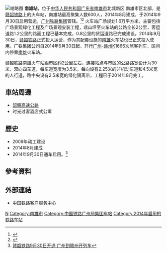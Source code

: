 {{Infobox China railway station
|车站名称 =南雄站
|图片 =[[File:南雄火车站.jpg|250px]] 
|图片介绍 = 
|其他名称 = 
|车站拼音 = Nanxiong
|英文名称=Nanxiong Railway Station
|车站代码 = 35247
|电报码 = NCQ
|拼音码 = NXI
|车站类型 = 
|技术性质 = 
|业务性质 = 
|始建时间 =2009年 
|开通运营 = 2014年9月30日
|车站位置 = [[广东省|广东省]][[南雄市|南雄市]]北城新区北城大道北
|坐标 = 
|归属 =[[广州局集团|广州局集团]][[广州车务段|广州车务段]]
|线路 =[[赣韶铁路|赣韶铁路]]
|车站等级 = [[三等站_(中鐵)|三等站]]
|股道数目 = 4
|正线 = 
|到发线 = 
|其它线 = 
|月台数目 = 2
|侧式站台 = 
|岛式站台 = 
|站台面 = 
|网站 = 
|站线配置图 = 
}}
[[File:南雄站内.jpg|缩略图]]
'''南雄站'''，位于[[中华人民共和国|中华人民共和国]][[广东省|广东省]][[南雄市|南雄市]]北城新区 南雄市区北部，是[[赣韶铁路|赣韶铁路]]上的火车站，南雄站最高聚集人数600人，2014年8月建成，于2014年9月30日启用营运，[[广州铁路集团|广州铁路集团]]管辖。<ref>{{Cite web |url=http://news.sina.com.cn/c/2014-07-30/061930599598.shtml |title=赣韶铁路南雄火车站建设即将完工 |accessdate=2016-05-02 |archive-date=2017-09-08 |archive-url=https://web.archive.org/web/20170908202012/http://news.sina.com.cn/c/2014-07-30/061930599598.shtml |dead-url=no }}</ref><ref>{{Cite web |url=http://www.gd.chinanews.com/2014/2014-07-29/2/324331.shtml |title=韶赣铁路南雄火车站即将完工 |accessdate=2016-05-02 |archive-date=2017-09-08 |archive-url=https://web.archive.org/web/20170908201114/http://www.gd.chinanews.com/2014/2014-07-29/2/324331.shtml |dead-url=yes }}</ref>
火车站广场规划1.6万平方米，主要包括广场景观绿化工程及广场景观安装工程，瑶山坪至火车站的公路全长2公里，客运道路1.2公里的路面工程已基本完成，0.8公里的货运道路已完成建设。2014年9月30日，[[赣韶铁路|赣韶铁路]]正式投入运营，作为其配套设施的[[南雄市|南雄]]火车站也已正式投入使用。广铁集团公司自2014年9月30日起，开行[[广州市|广州]]-[[赣州市|赣州]]K1666次旅客列车，区间内停靠[[南雄市|南雄]]火车站。

赣韶铁路南雄火车站距市区约2公里左右，连接站点与市区的公路路宽设计为30米，双向四车道，每车道宽度为3.5米，每向设有2.25米的非机动车道和4.5米宽的人行道，路中央设有2.5米宽的绿化隔离带，工程已于2014年8月完工。

==車站周邊==
* [[韶赣高速公路|韶赣高速公路]]
* 时光过客酒店式公寓

==歷史==
* 2009年动工建设
* 2014年8月建成
* 2014年9月30日通车启用。<ref>[http://gz.bendibao.com/news/2014930/content170975.shtml 赣韶铁路9月30日开通 广州到赣州开列车]{{Dead link}}</ref>
==參考資料==
{{reflist}}
==外部連結==
* [http://www.12306.cn/mormhweb/ 中国铁路客户服务中心]{{Wayback|url=http://www.12306.cn/mormhweb/ |date=20180205163941 }}
{{赣韶铁路}}
[[Category:韶关市铁路车站|N]]
[[Category:南雄市|Category:南雄市]]
[[Category:中国铁路广州局集团车站|Category:中国铁路广州局集团车站]]
[[Category:2014年启用的铁路车站|Category:2014年启用的铁路车站]]